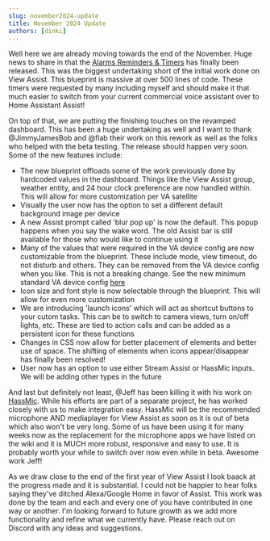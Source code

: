 ```yaml
---
slug: november2024-update
title: November 2024 Update
authors: [dinki]
---
```


Well here we are already moving towards the end of the November.  Huge news to share in that the [Alarms Reminders & Timers](https://dinki.github.io/View-Assist/docs/extend-functionality/sentences/alarms-reminders-timers) has finally been released.  This was the biggest undertaking short of the initial work done on View Assist.  This blueprint is massive at over 500 lines of code.  These timers were requested by many including myself and should make it that much easier to switch from your current commercial voice assistant over to Home Assistant Assist!

On top of that, we are putting the finishing touches on the revamped dashboard.  This has been a huge undertaking as well and I want to thank @JimmyJamesBob and @flab their work on this rework as well as the folks who helped with the beta testing.  The release should happen very soon.  Some of the new features include:

* The new blueprint offloads some of the work previously done by hardcoded values in the dashboard.  Things like the View Assist group, weather entity, and 24 hour clock preference are now handled within.  This will allow for more customization per VA satellite
* Visually the user now has the option to set a different default background image per device
* A new Assist prompt called 'blur pop up' is now the default.  This popup happens when you say the wake word.  The old Assist bar is still available for those who would like to continue using it
* Many of the values that were required in the VA device config are now customizable from the blueprint.  These include mode, view timeout, do not disturb and others.  They can be removed from the VA device config when you like.  This is not a breaking change.  See the new minimum standard VA device config [here](https://github.com/dinki/View-Assist/blob/main/View%20Assist%20device%20configuration/device_config_example.yaml)
* Icon size and font style is now selectable through the blueprint.  This will allow for even more customization
* We are introducing 'launch icons' which will act as shortcut buttons to your cutom tasks.  This can be to switch to camera views, turn on/off lights, etc.  These are tied to action calls and can be added as a persistent icon for these functions
* Changes in CSS now allow for better placement of elements and better use of space.  The shifting of elements when icons appear/disappear has finally been resolved!
* User now has an option to use either Stream Assist or HassMic inputs.  We will be adding other types in the future

And last but definitely not least, @Jeff has been killing it with his work on [HassMic](https://github.com/jeffc/hassmic).  While his efforts are part of a separate project, he has worked closely with us to make integration easy.  HassMic will be the recommended microphone AND mediaplayer for View Assist as soon as it is out of beta which also won't be very long.  Some of us have been using it for many weeks now as the replacement for the microphone apps we have listed on the wiki and it is MUCH more robust, responsive and easy to use.  It is probably worth your while to switch over now even while in beta.  Awesome work Jeff!

As we draw close to the end of the first year of View Assist I look baack at the progress made and it is substantial.  I could not be happier to hear folks saying they've ditched Alexa/Google Home in favor of Assist.  This work was done by the team and each and every one of you have contributed in one way or another.  I'm looking forward to future growth as we add more functionality and refine what we currently have.  Please reach out on Discord with any ideas and suggestions.
